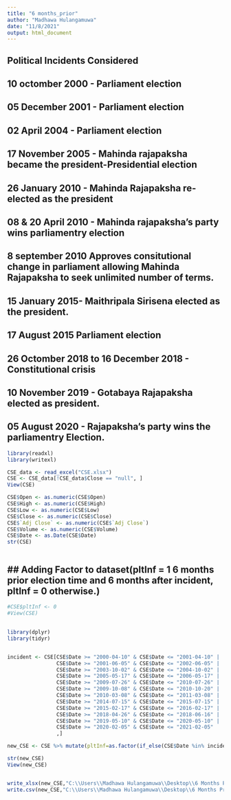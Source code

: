 ```yaml
---
title: "6 months_prior"
author: "Madhawa Hulangamuwa"
date: "11/8/2021"
output: html_document
---
```


## Political Incidents Considered

## 10 octomber 2000 - Parliament election
## 05 December 2001 - Parliament election
## 02 April 2004 - Parliament election
## 17 November 2005 - Mahinda rajapaksha became the president-Presidential election
## 26 January 2010 - Mahinda Rajapaksha re-elected as the president
## 08 & 20 April 2010 - Mahinda rajapaksha's party wins parliamentry election
## 8 september 2010 Approves consitutional change in parliament allowing Mahinda Rajapaksha to seek unlimited number of terms.
## 15 January 2015- Maithripala Sirisena elected as the president.
## 17 August 2015 Parliament election 
## 26 Octomber 2018 to 16 December 2018 - Constitutional crisis 
## 10 November 2019 - Gotabaya Rajapaksha elected as president.
## 05 August 2020 - Rajapaksha's party wins the parliamentry Election.


```r

library(readxl)
library(writexl)

CSE_data <- read_excel("CSE.xlsx")
CSE <- CSE_data[!CSE_data$Close == "null", ]
View(CSE)

CSE$Open <- as.numeric(CSE$Open)
CSE$High <- as.numeric(CSE$High)
CSE$Low <- as.numeric(CSE$Low)
CSE$Close <- as.numeric(CSE$Close)
CSE$`Adj Close` <- as.numeric(CSE$`Adj Close`)
CSE$Volume <- as.numeric(CSE$Volume)
CSE$Date <- as.Date(CSE$Date)
str(CSE)



```

## ## Adding Factor to dataset(pltInf = 1 6 months prior election time  and 6 months after incident, pltInf = 0 otherwise.)


```r

#CSE$pltInf <- 0
#View(CSE)

```

## 


```r
library(dplyr)
library(tidyr)


incident <- CSE[CSE$Date >= "2000-04-10" & CSE$Date <= "2001-04-10" | 
                CSE$Date >= "2001-06-05" & CSE$Date <= "2002-06-05" |
                CSE$Date >= "2003-10-02" & CSE$Date <= "2004-10-02" |
                CSE$Date >= "2005-05-17" & CSE$Date <= "2006-05-17" |
                CSE$Date >= "2009-07-26" & CSE$Date <= "2010-07-26" |
                CSE$Date >= "2009-10-08" & CSE$Date <= "2010-10-20" |
                CSE$Date >= "2010-03-08" & CSE$Date <= "2011-03-08" |
                CSE$Date >= "2014-07-15" & CSE$Date <= "2015-07-15" |
                CSE$Date >= "2015-02-17" & CSE$Date <= "2016-02-17" |
                CSE$Date >= "2018-04-26" & CSE$Date <= "2018-06-16" |
                CSE$Date >= "2019-05-10" & CSE$Date <= "2020-05-10" |
                CSE$Date >= "2020-02-05" & CSE$Date <= "2021-02-05"
                ,]

new_CSE <- CSE %>% mutate(pltInf=as.factor(if_else(CSE$Date %in% incident$Date, 1, 0)))

str(new_CSE)
View(new_CSE)



```

```r

write_xlsx(new_CSE,"C:\\Users\\Madhawa Hulangamuwa\\Desktop\\6 Months Prior//Data.xlsx")
write.csv(new_CSE,"C:\\Users\\Madhawa Hulangamuwa\\Desktop\\6 Months Prior//Data.csv", row.names = FALSE)


```
